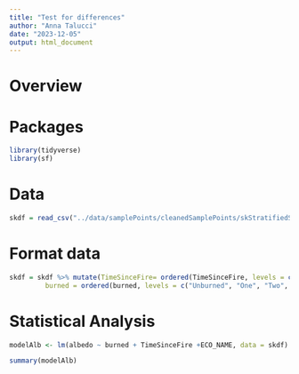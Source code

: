 ```yaml
---
title: "Test for differences"
author: "Anna Talucci"
date: "2023-12-05"
output: html_document
---
```


# Overview


# Packages
```r
library(tidyverse)
library(sf)
```

# Data

```r
skdf = read_csv("../data/samplePoints/cleanedSamplePoints/skStratifiedSample.cvs")
```

# Format data
```r
skdf = skdf %>% mutate(TimeSinceFire= ordered(TimeSinceFire, levels = c("0", "1", "2-5", "6-10", "10-19", "20-31", "Other")),
         burned = ordered(burned, levels = c("Unburned", "One", "Two", "Three", "other")))
```

# Statistical Analysis

```r
modelAlb <- lm(albedo ~ burned + TimeSinceFire +ECO_NAME, data = skdf)
```

```r
summary(modelAlb)
```